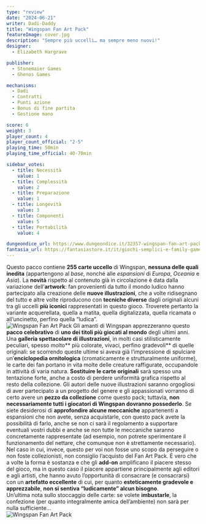 ```yaml
---
type: "review"
date: "2024-06-21"
writer: Dadi-Daddy
title: "Wingspan Fan Art Pack"
featureImage: cover.jpg
description: "Sempre più uccelli… ma sempre meno nuovi!"
designer:
  - Elizabeth Hargrave

publisher:
  - Stonemaier Games
  - Ghenos Games

mechanisms:
  - Dadi
  - Contratti
  - Punti azione
  - Bonus di fine partita
  - Gestione mano

score: 6
weight: 3
player_count: 4
player_count_official: "2-5"
playing_time: 50min
playing_time_official: 40-70min

sidebar_votes:
  - title: Necessità
    value: 1
  - title: Complessità
    value: 2
  - title: Preparazione
    value: 1
  - title: Longevità
    value: 3
  - title: Componenti
    value: 5
  - title: Portabilità
    value: 4

dungeondice_url: https://www.dungeondice.it/32357-wingspan-fan-art-pack.html?gad_source=1&gclid=CjwKCAjwps-zBhAiEiwALwsVYaRWCnQzSZtyRp7Gp0-AF-vYrkxPKx-byB7a9i81FyPLPiZTILlRKBoC47MQAvD_BwE
fantasia_url: https://fantasiastore.it/it/giochi-semplici-e-family-games/67034-wingspan-fan-art-pack-upgrade.html
---
```


<OriginalReviewLink slug="wingspan" />

<Panoramic>
  Questo pacco contiene <strong>255 carte uccello</strong> di Wingspan, <strong>nessuna delle quali inedita</strong> (appartengono al <em>base</em>, nonché alle <em>espansioni</em> di <em>Europa</em>, <em>Oceania</em> e <em>Asia</em>). La <strong>novità</strong> rispetto al contenuto già in circolazione è data dalla variazione dell’<strong>artwork</strong>: fan provenienti da tutto il mondo ludico hanno partecipato alla creazione delle <strong>nuove illustrazioni</strong>, che a volte ridisegnano del tutto e altre volte riproducono con <strong>tecniche diverse</strong> dagli originali alcuni tra gli uccelli <strong>più iconici</strong> rappresentati in questo gioco. Troverete pertanto la variante acquerellata, quella a matita, quella digitalizzata, quella ricamata o all’uncinetto, perfino quella “ludica”.<br />
</Panoramic>


<img src="./game1.jpg" alt="Wingspan Fan Art Pack" />

<Feedback>
  Gli amanti di Wingspan apprezzeranno questo <strong>pacco celebrativo</strong> di <strong>uno dei titoli più giocati al mondo</strong> degli ultimi anni. Una <strong>galleria spettacolare di illustrazioni</strong>, in molti casi stilisticamente peculiari, spesso molto** più colorate, vivaci, perfino gradevoli** di quelle originali: se scorrendo queste ultime si aveva già l’impressione di spulciare un’<strong>enciclopedia ornitologica</strong> (cromaticamente e strutturalmente uniforme), le carte dei fan portano in vita molte delle creature raffigurate, occupandole in attività di varia natura. <strong>Sostituire le carte originali</strong> sarà spesso una tentazione forte, anche a costo di perdere uniformità grafica rispetto al resto della collezione. Gli autori delle nuove illustrazioni saranno orgogliosi di aver partecipato a un progetto del genere e gli appassionati vorranno di certo avere un <strong>pezzo da collezione</strong> come questo pack; tuttavia, <strong>non necessariamente tutti i giocatori di Wingspan dovranno possederlo</strong>. Se siete desiderosi di <strong>approfondire alcune meccaniche</strong> appartenenti a espansioni che non avete, senza acquistarle, con questo pack avete la possibilità di farlo, anche se non ci sarà il regolamento a supportare eventuali vostri dubbi e anche se non tutte le meccaniche saranno concretamente rappresentate (ad esempio, non potrete sperimentare il funzionamento del nettare, che comunque non è strettamente necessario). Nel caso in cui, invece, questo per voi non fosse uno scopo da perseguire o non foste collezionisti, non consiglio l’acquisto del Fan Art Pack. È vero che a volte la forma è sostanza e che gli <strong>add-on</strong> amplificano il piacere stesso del gioco, ma in questo caso il piacere appartiene principalmente agli editori e agli artisti, che hanno avuto l’opportunità di consacrare (e consacrarsi) con un <strong>artefatto eccellente</strong> di cui, per quanto <strong>esteticamente gradevole e apprezzabile</strong>, <strong>non si sentiva “ludicamente” alcun bisogno</strong>.<br />
Un’ultima nota sullo stoccaggio delle carte: se volete <strong>imbustarle</strong>, la confezione (per quanto integralmente amica dell’ambiente) non sarà per nulla sufficiente…<br />
</Feedback>

<img src="./game2.jpg" alt="Wingspan Fan Art Pack" />



